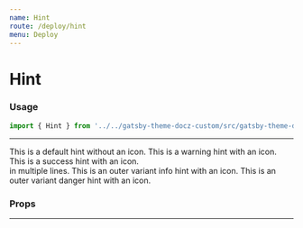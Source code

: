 ```yaml
---
name: Hint
route: /deploy/hint
menu: Deploy
---
```



# Hint

### Usage

```jsx
import { Hint } from '../../gatsby-theme-docz-custom/src/gatsby-theme-docz/custom-components/Hint';
```

<hr />

<Playground>
  <Hint icon={false}>This is a default hint without an icon.</Hint>
  <Hint type="warning">This is a warning hint with an icon.</Hint>
  <Hint type="success">
    This is a success hint with an icon.
    <br />
    in multiple lines.
  </Hint>
  <Hint type="info" variant="outer">
    This is an outer variant info hint with an icon.
  </Hint>
  <Hint type="danger" variant="outer">
    This is an outer variant danger hint with an icon.
  </Hint>
</Playground>

### Props

<Props table={true} of={Hint} />

<hr />
